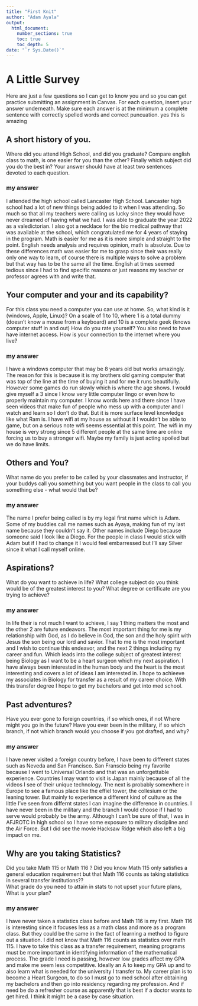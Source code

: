 ```yaml
---
title: "First Knit"
author: "Adam Ayala"
output: 
  html_document:
    number_sections: true
    toc: true
    toc_depth: 5
date: "`r Sys.Date()`"   
---
```


# A Little Survey

Here are just a few questions so I can 
get to know you and so you can get practice submitting an assignment in Canvas.  For each question, insert your answer underneath. Make sure each answer is at the minimum a complete sentence with correctly spelled words and correct puncuation. yes this is amazing

## A short history of you.  
Where did you attend High School, and did you graduate? Compare english class to math, is one easier for you than the other? Finally which subject did you do the best in? Your answer should have at least two sentences devoted to each question.  
  
### my answer     
  I attended the high school called Lancaster High School. Lancaster high school had a lot of new things being added to it when I was attending. So much so that all my teachers were calling us lucky since they would have never dreamed of having what we had. I was able to graduate the year 2022 as a valedictorian. I also got a necklace for the bio medical pathway that was available at the school, which congratulated me for 4 years of staying in the program. Math is easier for me as it is more simple and straight to the point. English needs analysis and requires opinion, math is absolute. Due to these differences math was easier for me to grasp since their was really only one way to learn, of course there is multiple ways to solve a problem but that way has to be the same all the time. English at times seemed tedious since I had to find specific reasons or just reasons my teacher or professor agrees with and write that.  

     


## Your computer and your and its capability?  
 For this class  you need a computer you can use at home.  So, what kind is it (windows, Apple, Linux)?  On a scale of 1 to 10, where 1 is a total dummy (doesn't know a mouse from a keyboard) and 10 is a complete geek (knows computer stuff in and out) How do you rate yourself?  You also need to have have internet access. How is your connection to the internet where you live?

### my answer   
  I have a windows computer that may be 8 years old but works amazingly. The reason for this is because it is my brothers old gaming computer that was top of the line at the time of buying it and for me it runs beautifully. However some games do run slowly which is where the age shows. I would give myself a 3 since I know very little computer lingo or even how to properly maintain my computer. I know words here and there since I have seen videos that make fun of people who mess up with a computer and I watch and learn so I don't do that. But it is more surface level knowledge like what Ram is. I have wifi at my house as without it I wouldn't be able to game, but on a serious note wifi seems essential at this point. The wifi in  my house is very strong since 5 different people at the same time are online forcing us to buy a stronger wifi. Maybe my family is just acting spoiled but we do have limits.
   

## Others and You?   
What name do you prefer to be called by your classmates and instructor, if your buddys call you something but you want people in the class to call you something else - what would that be? 

### my answer     
  The name I prefer being called is by my legal first name which is Adam. Some of my buddies call me names such as Ayaya, making fun of my last name because they couldn't say it. Other names include Diego because someone said I look like a Diego. For the people in class I would stick with Adam but if I had to change it I would feel embarressed but I'll say Silver since it what I call myself online.
   
 




## Aspirations?   
What do you want to achieve in life?  What college subject do you think would be of the greatest interest to you? What degree or certificate are you trying to achieve?

### my answer     
  
   In life their is not much I want to achieve, I say 1 thing matters the most and the other 2 are future endeavors. The most important thing for me is my relationship with God, as I do believe in God, the son and the holy spirit with Jesus the son being our lord and savior. That to me is the most important and I wish to continue this endeavor, and the next 2 things including my career and fun. Which leads into the college subject of greatest interest being Biology as I want to be a heart surgeon which my next aspiration. I have always been interested in the human body and the heart is the most interesting and covers a lot of ideas I am interested in. I hope to achieeve my associates in Biology for transfer as a result of my career choice. With this transfer degree I hope to get my bachelors and get into med school.
 




## Past adventures?  
Have you ever gone to foreign countries, if so which ones, if not Where might you go in the future?  Have you ever been in the military, if so which branch, if not which branch would you choose if you got drafted, and why?

### my answer     
  
   I have never visited a foreign country before, I have been to different states such as Neveda and San Francisco. San Franscio being my favorite because I went to Universal Orlando and that was an unforgettable experience. Countries I may want to visit is Japan mainly because of all the videos I see of their unique technology. The next is probably somewhere in Europe to see a famous place like the effiel tower, the collesium or the leaning tower. But mainly to experience a different kind of culture as the little I've seen from differnt states I can imagine the difference in countries. I have never been in the military and the branch I would choose if I had to serve would probably be the army. Although I can't be sure of that, I was in AFJROTC in high school so I have some exposure to military discipline and the Air Force. But I did see the movie Hacksaw Ridge which also left a big impact on me.
  




## Why are you taking Statistics?  
Did you take Math 115 or Math 116 ?  Did you know Math 115 only satisfies a general education requirement but that Math 116 counts as taking statistics in several transfer institutions??  
What grade do you need to attain in stats to not upset your future plans, What is your plan?  
 

### my answer     
  
   I have never taken a statistics class before and Math 116 is my first. Math 116 is interesting since it focuses less as a math class and more as a program class. But they could be the same in the fact of learning a method to figure out a situation. I did not know that Math 116 counts as statistics over math 115. I have to take this class as a transfer requirement, meaning programs must be more important in identifying information of the mathematical process. The grade I need is passing, however low grades affect my GPA and make me seem less competitive. Ideally an A to keep my GPA up and to also learn what is needed for the university I transfer to. My career plan is to become a Heart Surgeon, to do so I must go to med school after obtaining my bachelors and then go into residency regarding my profession. And if need be do a refresher course as apparently that is best if a doctor wants to get hired. I think it might be a case by case situation.
 






  




